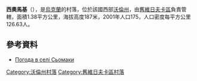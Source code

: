 {{coord|51|19|28|N|24|20|1|E|scale:30000|display=title}}

'''西奧馬基'''（{{lang-uk|Сьомаки}}），是[[烏克蘭|烏克蘭]]的村落，位於該國西部[[沃倫州|沃倫州]]，由[[舊維日夫卡區|舊維日夫卡區]]負責管轄，面積1.38平方公里，海拔高度187米，2001年人口175，人口密度每平方公里126.63人。

==參考資料==
* [http://weather.in.ua/ua/volynskaja/25684 Погода в селі Сьомаки] {{Wayback|url=http://weather.in.ua/ua/volynskaja/25684 |date=20160305081725 }}

[[Category:沃倫州村落|Category:沃倫州村落]]
[[Category:舊維日夫卡區村落|Category:舊維日夫卡區村落]]


{{Volyn-geo-stub}}